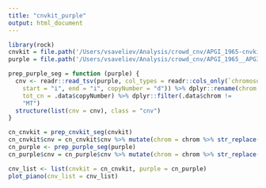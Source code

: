 ```yaml
---
title: "cnvkit_purple"
output: html_document
---
```


```r
library(rock)
cnvkit = file.path('/Users/vsaveliev/Analysis/crowd_cnv/APGI_1965-cnvkit-call.cns')
purple = file.path('/Users/vsaveliev/Analysis/crowd_cnv/APGI_1965__APGI_1965_tumor.purple.cnv.somatic.tsv')

prep_purple_seg = function (purple) {
  cnv <- readr::read_tsv(purple, col_types = readr::cols_only(`chromosome` = "c", 
    start = "i", end = "i", copyNumber = "d")) %>% dplyr::rename(chrom = .data$`chromosome`, 
    tot_cn = .data$copyNumber) %>% dplyr::filter(.data$chrom != 
    "MT")
  structure(list(cnv = cnv), class = "cnv")
}

cn_cnvkit = prep_cnvkit_seg(cnvkit)
cn_cnvkit$cnv = cn_cnvkit$cnv %>% mutate(chrom = chrom %>% str_replace("chr", ""))
cn_purple <- prep_purple_seg(purple)
cn_purple$cnv = cn_purple$cnv %>% mutate(chrom = chrom %>% str_replace("chr", ""))

cnv_list <- list(cnvkit = cn_cnvkit, purple = cn_purple)
plot_piano(cnv_list = cnv_list)
```


